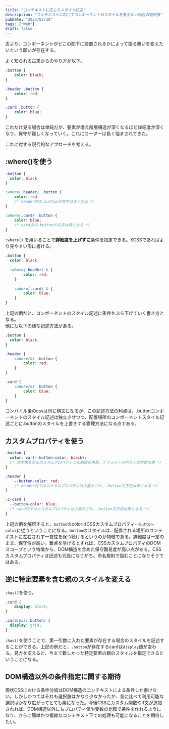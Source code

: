 ```yaml
---
title: "コンテキストに応じたスタイル記述"
description: "コンテキストに応じてコンポーネントのスタイルを変えたい場合の選択肢"
pubDate: "2025/02/18"
tags: ["Web"]
draft: false
---
```


古より、コンポーネントがどこの配下に設置されるかによって振る舞いを変えたいという願いが存在する。  

よく知られる古来からのやり方が以下。  

``` css
.button {
	color: black;
}

.header .button {
	color: red;
}

.card .button {
	color: blue;
}
```

これだけ見る場合は単純だが、要素が増え階層構造が深くなるほど詳細度が深くなり、保守が難しくなっていく。これにコーダーは長く悩まされてきた。

これに対する現代的なアプローチを考える。

## :where()を使う  

``` css
.button {
  color: black;
}

:where(.header) .button {
	color: red;
	/* header内の.buttonの文字は赤くなる */
}

:where(.card) .button {
	color: blue;
	/* card内の.buttonの文字は青くなる */
}
```

`:where()` を用いることで**詳細度を上げずに**条件を指定できる。SCSSであればより見やすい形に書ける。

``` scss
.button {
  color: black;
  
  :where(.header) & {
		color: red;
	}
	
	:where(.card) & {
		color: blue;
	}
}
```

上記の例だと、コンポーネントのスタイル記述に条件をぶら下げていく書き方となる。  
他にも以下の様な記述方法がある。  

``` scss
.button {
  color: black;
}

.header {
	:where(&) .button {
		color: red;
	}
}

.card {
	:where(&) .button {
		color: blue;
	}
}
```

コンパイル後のcssは同じ構文になるが、この記述方法の利点は、.buttonコンポーネントのスタイル記述は独立させつつ、配置場所のコンポーネントスタイル記述ごとに.buttonのスタイルを上書きする管理方法になる点である。

## カスタムプロパティを使う

```css
.button {
  color: var(--button-color, black);
  /* 文字色を司るカスタムプロパティと初期値を用意。デフォルトのボタン文字色は黒 */
}

.header {
	--button-color: red;
	/* header内ではカスタムプロパティは上書きされ、.button文字色は赤くなる */
}

.c-card {
  --button-color: blue;
  /* card内ではカスタムプロパティは上書きされ、.button文字色は青くなる */
}
```

上記の例を解釈すると、`button`のcolorはCSSカスタムプロパティ`--button-color`に従うということになる。`button`のスタイルは、配置される場所のコンテキストに左右されず一貫性を保つ続けるというのが特徴である。詳細度は一定のまま、保守性が高い。難点を挙げるとすれば、CSSカスタムプロパティのDOMスコープという特徴から、DOM構造を含めた保守難易度が高い点がある。CSSカスタムプロパティは記述も冗長になりがち。命名規則で悩むことになりそうではある。  

## 逆に特定要素を含む親のスタイルを変える

`:has()`を使う。

``` css
.card {
	display: block;
}

.card:has(.button) {
  display: grid;
}
```
`:has()`を使うことで、第一引数に入れた要素が存在する場合のスタイルを記述することができる。上記の例だと、`.button`が存在するcardは`display`値が変わる。見方を変えると、今まで難しかった特定要素の親のスタイルを指定できるということになる。

## DOM構造以外の条件指定に関する期待
現状CSSにおける条件分岐はDOM構造のコンテキストによる条件しか書けない。しかしかつてはそれも選択肢はかなり少なかったが、昔に比べて利用可能な選択はかなり広がってとても楽になった。今後CSSにカスタム関数やif文が追加されれば、DOM構造以外にもプロパティ値や変数の比較で条件を作れるようになり、さらに簡単かつ複雑なコンテキスト下での処理も可能になることを期待したい。